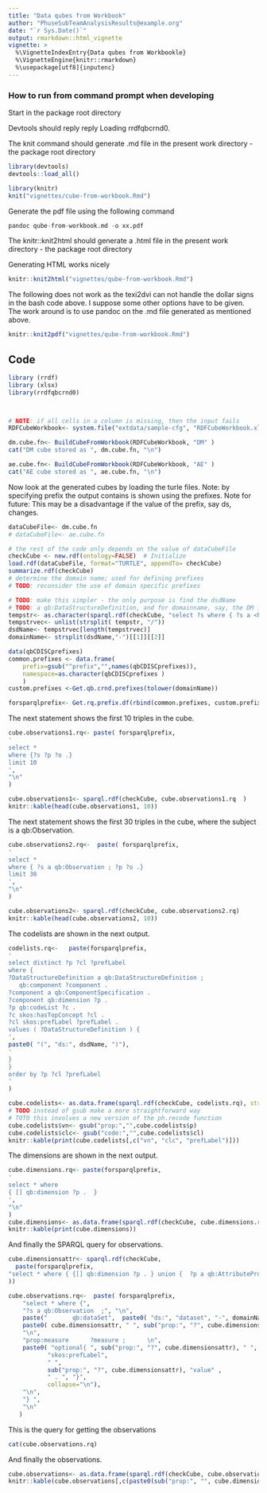 ```yaml
---
title: "Data qubes from Workbook"
author: "PhuseSubTeamAnalysisResults@example.org"
date: "`r Sys.Date()`"
output: rmarkdown::html_vignette
vignette: >
  %\VignetteIndexEntry{Data qubes from Workbookle}
  %\VignetteEngine{knitr::rmarkdown}
  %\usepackage[utf8]{inputenc}
---
```



### How to run from command prompt when developing

Start in the package root directory

Devtools should reply reply Loading rrdfqbcrnd0.

The knit command should generate .md file in the present work directory - the package root directory


```r
library(devtools)
devtools::load_all()

library(knitr)
knit("vignettes/cube-from-workbook.Rmd")
```

Generate the pdf file using the following command
```r
pandoc qube-from-workbook.md -o xx.pdf
```

The knitr::knit2html should generate a .html file in the present work directory - the package root directory

Generating HTML works nicely
```r
knitr::knit2html("vignettes/qube-from-workbook.Rmd")
```

The following does not work as the texi2dvi can not handle the dollar signs in the bash code above.
I suppose some other options have to be given. The work around is to use pandoc on the .md file generated as mentioned above.

```r
knitr::knit2pdf("vignettes/qube-from-workbook.Rmd")
```

## Code


```r

library (rrdf)
library (xlsx)
library(rrdfqbcrnd0)



# NOTE: if all cells in a column is missing, then the input fails
RDFCubeWorkbook<- system.file("extdata/sample-cfg", "RDFCubeWorkbook.xlsx", package="rrdfqbcrnd0")

dm.cube.fn<- BuildCubeFromWorkbook(RDFCubeWorkbook, "DM" )
cat("DM cube stored as ", dm.cube.fn, "\n")

ae.cube.fn<- BuildCubeFromWorkbook(RDFCubeWorkbook, "AE" )
cat("AE cube stored as ", ae.cube.fn, "\n")


```


Now look at the generated cubes by loading the turle files. Note: by specifying prefix the output contains is shown using the prefixes.
Note for future: This may be a disadvantage if the value of the prefix, say ds, changes.

```r

dataCubeFile<- dm.cube.fn
# dataCubeFile<- ae.cube.fn
```

```r
# the rest of the code only depends on the value of dataCubeFile 
checkCube <- new.rdf(ontology=FALSE)  # Initialize
load.rdf(dataCubeFile, format="TURTLE", appendTo= checkCube)
summarize.rdf(checkCube)
# determine the domain name; used for defining prefixes
# TODO: reconsider the use of domain specific prefixes

# TODO: make this simpler - the only purpose is find the dsdName
# TODO: a qb:DataStructureDefinition, and for domainname, say, the DM in ds:dsd-DM
tempstr<- as.character(sparql.rdf(checkCube, "select ?s where { ?s a <http://purl.org/linked-data/cube#DataStructureDefinition> } limit 1"))
tempstrvec<- unlist(strsplit( tempstr, "/"))
dsdName<- tempstrvec[length(tempstrvec)]
domainName<- strsplit(dsdName,"-")[[1]][[2]]

data(qbCDISCprefixes)
common.prefixes <- data.frame(
    prefix=gsub("^prefix","",names(qbCDISCprefixes)),
    namespace=as.character(qbCDISCprefixes )
    )
custom.prefixes <-Get.qb.crnd.prefixes(tolower(domainName))

forsparqlprefix<- Get.rq.prefix.df(rbind(common.prefixes, custom.prefixes))
```

The next statement shows the first 10 triples in the cube.
```r

cube.observations1.rq<- paste( forsparqlprefix,
'
select *
where {?s ?p ?o .}
limit 10
',
"\n"
)

cube.observations1<- sparql.rdf(checkCube, cube.observations1.rq  )
knitr::kable(head(cube.observations1, 10))
```

The next statement shows the first 30 triples in the cube, where the subject is a qb:Observation.
```r

cube.observations2.rq<-  paste( forsparqlprefix,
'
select *
where { ?s a qb:Observation ; ?p ?o .}
limit 30
',
"\n"                               
)

cube.observations2<- sparql.rdf(checkCube, cube.observations2.rq)
knitr::kable(head(cube.observations2, 10))

```

The codelists are shown in the next output.
```r

codelists.rq<-   paste(forsparqlprefix,
'
select distinct ?p ?cl ?prefLabel
where {
?DataStructureDefinition a qb:DataStructureDefinition ;
   qb:component ?component .
?component a qb:ComponentSpecification .
?component qb:dimension ?p .
?p qb:codeList ?c .
?c skos:hasTopConcept ?cl .
?cl skos:prefLabel ?prefLabel .
values ( ?DataStructureDefinition ) {
',
paste0( "(", "ds:", dsdName, ")"),
'
}
}
order by ?p ?cl ?prefLabel
'
)

cube.codelists<- as.data.frame(sparql.rdf(checkCube, codelists.rq), stringsAsFactors=FALSE)
# TODO instead of gsub make a more straightforward way
# TOTO this involves a new version of the ph.recode function
cube.codelists$vn<- gsub("prop:","",cube.codelists$p)
cube.codelists$clc<- gsub("code:","",cube.codelists$cl)
knitr::kable(print(cube.codelists[,c("vn", "clc", "prefLabel")]))

```

The dimensions are shown in the next output.
```r

cube.dimensions.rq<- paste(forsparqlprefix,
'
select * where
{ [] qb:dimension ?p .  }
',
"\n"
)
cube.dimensions<- as.data.frame(sparql.rdf(checkCube, cube.dimensions.rq), stringsAsFactors=FALSE)
knitr::kable(print(cube.dimensions))

```

And finally the SPARQL query for observations.
```r

cube.dimensionsattr<- sparql.rdf(checkCube,
  paste(forsparqlprefix,
"select * where { {[] qb:dimension ?p . } union {  ?p a qb:AttributeProperty . } }"
))

cube.observations.rq<-  paste( forsparqlprefix,
    "select * where {",
    "?s a qb:Observation  ;", "\n",
    paste("       qb:dataSet",  paste0( "ds:", "dataset", "-", domainName), " ;", sep=" ", collapse="\n"), "\n",
    paste0( cube.dimensionsattr, " ", sub("prop:", "?", cube.dimensionsattr), ";", collapse="\n"),
    "\n",
    "prop:measure      ?measure ;      \n",
    paste0( "optional{ ", sub("prop:", "?", cube.dimensionsattr), " ",
           "skos:prefLabel",
           " ",
           sub("prop:", "?", cube.dimensionsattr), "value" ,
           " . ", "}",
           collapse="\n"),
    "\n",
    "} ",
    "\n"
   )

```

This is the query for getting the observations
```r

cat(cube.observations.rq)
```

And finally the observations.
```r


cube.observations<- as.data.frame(sparql.rdf(checkCube, cube.observations.rq ), stringsAsFactors=FALSE)
knitr::kable(cube.observations[,c(paste0(sub("prop:", "", cube.dimensionsattr), "value"),"measure")])


```
